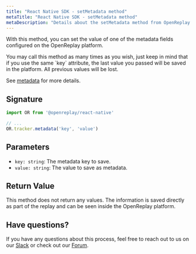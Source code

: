 ```yaml
---
title: "React Native SDK - setMetadata method"
metaTitle: "React Native SDK - setMetadata method"
metaDescription: "Details about the setMetadata method from OpenReplay's React Native SDK"
---
```


With this method, you can set the value of one of the metadata fields configured on the OpenReplay platform.

<Aside type="note">
	You may call this method as many times as you wish, just keep in mind that if you use the same `key` attribute, the last value you passed will be saved in the platform. All previous values will be lost.
</Aside>

See [metadata](/installation/metadata) for more details.

## Signature
```js
import OR from '@openreplay/react-native'

// ...
OR.tracker.metadata('key', 'value')
```

## Parameters

- `key: string`: The metadata key to save.
- `value: string`: The value to save as metadata.

## Return Value

This method does not return any values. The information is saved directly as part of the replay and can be seen inside the OpenReplay platform.

## Have questions?
If you have any questions about this process, feel free to reach out to us on our [Slack](https://slack.openreplay.com) or check out our [Forum](https://forum.openreplay.com).